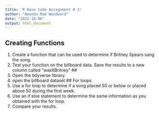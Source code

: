 ```yaml
---
title: 'R Base Code Assignment # 3'
author: "Amanda Mae Woodward"
date: "2022-10-06"
output: html_document
---
```

## Creating Functions
1. Create a function that can be used to determine if Britney Spears sang the song. 
2. Test your function on the billboard data. Save the results to a new column called "wasItBritney"
##
1. Open the tidyverse library.
2. open the billboard dataset
## For loops
1. Use a for loop to determine if a song placed 50 or below or placed above 50 during the first week. 
2. Use an if else statement to determine the same information as you obtained with the for loop. 
3. Compare your results. 
